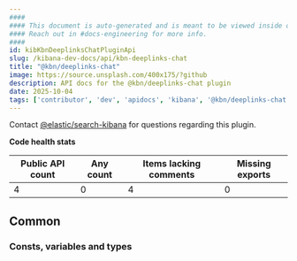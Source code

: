 ```yaml
---
####
#### This document is auto-generated and is meant to be viewed inside our experimental, new docs system.
#### Reach out in #docs-engineering for more info.
####
id: kibKbnDeeplinksChatPluginApi
slug: /kibana-dev-docs/api/kbn-deeplinks-chat
title: "@kbn/deeplinks-chat"
image: https://source.unsplash.com/400x175/?github
description: API docs for the @kbn/deeplinks-chat plugin
date: 2025-10-04
tags: ['contributor', 'dev', 'apidocs', 'kibana', '@kbn/deeplinks-chat']
---
```




Contact [@elastic/search-kibana](https://github.com/orgs/elastic/teams/search-kibana) for questions regarding this plugin.

**Code health stats**

| Public API count  | Any count | Items lacking comments | Missing exports |
|-------------------|-----------|------------------------|-----------------|
| 4 | 0 | 4 | 0 |

## Common

### Consts, variables and types
<DocDefinitionList data={kbnDeeplinksChatObj.common.misc}/>

